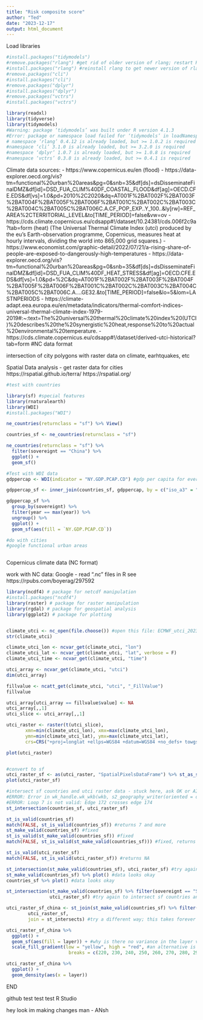 ```yaml
---
title: "Risk composite score"
author: "Ted"
date: "2023-12-17"
output: html_document
---
```


Load libraries
```r
#install.packages("tidymodels")
#remove.packages("rlang") #get rid of older version of rlang; restart RStudio
#install.packages("rlang") #reinstall rlang to get newer version of rlang; might have to restart RStudio
#remove.packages("cli")
#install.packages("cli")
#remove.packages("dplyr")
#install.packages("dplyr")
#remove.packages("vctrs")
#install.packages("vctrs")

library(readxl)
library(tidyverse)
library(tidymodels)
#Warning: package ‘tidymodels’ was built under R version 4.1.3
#Error: package or namespace load failed for ‘tidymodels’ in loadNamespace(i, c(lib.loc, .libPaths()), versionCheck = vI[[i]]):
# namespace ‘rlang’ 0.4.12 is already loaded, but >= 1.0.2 is required
#namespace ‘cli’ 3.1.0 is already loaded, but >= 3.2.0 is required
#namespace ‘dplyr’ 1.0.7 is already loaded, but >= 1.0.8 is required
#namespace ‘vctrs’ 0.3.8 is already loaded, but >= 0.4.1 is required

```



Climate data sources:
- https://www.copernicus.eu/en
(flood)
- https://data-explorer.oecd.org/vis?tm=functional%20urban%20areas&pg=0&snb=35&df[ds]=dsDisseminateFinalDMZ&df[id]=DSD_FUA_CLIM%40DF_COASTAL_FLOOD&df[ag]=OECD.CFE.EDS&df[vs]=1.0&pd=2010%2C2020&dq=AT001F%2BAT002F%2BAT003F%2BAT004F%2BAT005F%2BAT006F%2BAT001C%2BAT002C%2BAT003C%2BAT004C%2BAT005C%2BAT006C.A.CF_POP_EXP..Y_100..&ly[rw]=REF_AREA%2CTERRITORIAL_LEVEL&to[TIME_PERIOD]=false&vw=ov
- https://cds.climate.copernicus.eu/cdsapp#!/dataset/10.24381/cds.006f2c9a?tab=form
(heat) (The Universal Thermal Climate Index (utci) produced by the eu’s Earth-observation programme, Copernicus, measures heat at hourly intervals, dividing the world into 865,000 grid squares.)
- https://www.economist.com/graphic-detail/2022/07/21/a-rising-share-of-people-are-exposed-to-dangerously-high-temperatures
- https://data-explorer.oecd.org/vis?tm=functional%20urban%20areas&pg=0&snb=35&df[ds]=dsDisseminateFinalDMZ&df[id]=DSD_FUA_CLIM%40DF_HEAT_STRESS&df[ag]=OECD.CFE.EDS&df[vs]=1.0&pd=%2C&dq=AT001F%2BAT002F%2BAT003F%2BAT004F%2BAT005F%2BAT006F%2BAT001C%2BAT002C%2BAT003C%2BAT004C%2BAT005C%2BAT006C.A....GE32.&to[TIME_PERIOD]=false&lo=5&lom=LASTNPERIODS
- https://climate-adapt.eea.europa.eu/en/metadata/indicators/thermal-comfort-indices-universal-thermal-climate-index-1979-2019#:~:text=The%20universal%20thermal%20climate%20index%20(UTCI)%20describes%20the%20synergistic%20heat,response%20to%20actual%20environmental%20temperature.
- https://cds.climate.copernicus.eu/cdsapp#!/dataset/derived-utci-historical?tab=form #NC data format

intersection of city polygons with raster data on climate, earhtquakes, etc

Spatial Data analysis - get raster data for cities
https://rspatial.github.io/terra/
https://rspatial.org/
```r

#test with countries

library(sf) #special features
library(rnaturalearth)
library(WDI)
#install.packages("WDI")

ne_countries(returnclass = "sf") %>% View()

countries_sf <- ne_countries(returnclass = "sf")

ne_countries(returnclass = "sf") %>% 
  filter(sovereignt == "China") %>% 
  ggplot() +
  geom_sf()

#Test with WDI data
gdppercap <- WDI(indicator = "NY.GDP.PCAP.CD") #gdp per capita for every country for every year

gdppercap_sf <- inner_join(countries_sf, gdppercap, by = c("iso_a3" = "iso3c"))

gdppercap_sf %>% 
  group_by(sovereignt) %>% 
  filter(year == max(year)) %>% 
  ungroup() %>% 
  ggplot() + 
  geom_sf(aes(fill = `NY.GDP.PCAP.CD`))

#do with cities
#google functional urban areas



```


Copernicus climate data (NC format)

work with NC data: Google - read ".nc" files in R
see https://rpubs.com/boyerag/297592

```r

library(ncdf4) # package for netcdf manipulation
#install.packages("ncdf4")
library(raster) # package for raster manipulation
library(rgdal) # package for geospatial analysis
library(ggplot2) # package for plotting


climate_utci <- nc_open(file.choose()) #open this file: ECMWF_utci_20231101_v1.1_con.nc
str(climate_utci)

climate_utci_lon <- ncvar_get(climate_utci, "lon")
climate_utci_lat <- ncvar_get(climate_utci, "lat", verbose = F)
climate_utci_time <- ncvar_get(climate_utci, "time")

utci_array <- ncvar_get(climate_utci, "utci")
dim(utci_array)

fillvalue <- ncatt_get(climate_utci, "utci", "_FillValue")
fillvalue

utci_array[utci_array == fillvalue$value] <- NA
utci_array[,,1]
utci_slice <- utci_array[,,1]

utci_raster <- raster(t(utci_slice), 
       xmn=min(climate_utci_lon), xmx=max(climate_utci_lon), 
       ymn=min(climate_utci_lat), ymx=max(climate_utci_lat), 
       crs=CRS("+proj=longlat +ellps=WGS84 +datum=WGS84 +no_defs+ towgs84=0,0,0"))

plot(utci_raster)


#convert to sf
utci_raster_sf <- as(utci_raster, "SpatialPixelsDataFrame") %>% st_as_sf()
plot(utci_raster_sf)

#intersect sf countries and utci raster data - stuck here, ask OK or AI (AI worked!)
#ERROR: Error in wk_handle.wk_wkb(wkb, s2_geography_writer(oriented = oriented, :
#ERROR: Loop 7 is not valid: Edge 172 crosses edge 174
st_intersection(countries_sf, utci_raster_sf)

st_is_valid(countries_sf)
match(FALSE, st_is_valid(countries_sf)) #returns 7 and more
st_make_valid(countries_sf) #fixed
st_is_valid(st_make_valid(countries_sf)) #fixed
match(FALSE, st_is_valid(st_make_valid(countries_sf))) #fixed, returns NA now

st_is_valid(utci_raster_sf)
match(FALSE, st_is_valid(utci_raster_sf)) #returns NA

st_intersection(st_make_valid(countries_sf), utci_raster_sf) #try again to intersect sf countries and utci raster data - takes forever to run
st_make_valid(countries_sf) %>% plot() #data looks okay
countries_sf %>% plot() #data looks okay

st_intersection(st_make_valid(countries_sf) %>% filter(sovereignt == "Singapore"), 
                utci_raster_sf) #try again to intersect sf countries and utci raster data - filter for China or Singapore only as a test - still takes forever to run

utci_raster_sf_china <- st_join(st_make_valid(countries_sf) %>% filter(sovereignt == "China"),
        utci_raster_sf,
        join = st_intersects) #try a different way; this takes forever to run as well but it runs!!!

utci_raster_sf_china %>% 
  ggplot() +
  geom_sf(aes(fill = layer)) + #why is there no variance in the layer variable?? need to add the below (still does not work):
  scale_fill_gradient(low = "yellow", high = "red", #an alternative is scale_fill_gradientn(colors = terrain.colors(9), ; 
                       breaks = c(220, 230, 240, 250, 260, 270, 280, 290, 300, 310)) #see https://ggplot2.tidyverse.org/reference/scale_gradient.html

utci_raster_sf_china %>% 
  ggplot() +
  geom_density(aes(x = layer))

```


END

github test test test R Studio


hey look im making changes man - ANsh

